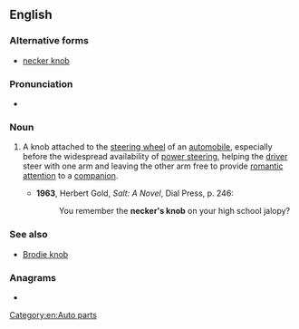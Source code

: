==English==

===Alternative forms===
* [[necker knob]]

===Pronunciation===
* {{audio|En-au-necker's knob.ogg|Audio (AU)|lang=en}}

===Noun===
{{en-noun|head=[[necker]][['s]] [[knob]]}}

# {{lb|en|idiomatic|slang|dated}} A knob attached to the [[steering wheel]] of an [[automobile]], especially before the widespread availability of [[power steering]], helping the [[driver]] steer with one arm and leaving the other arm free to provide [[romantic]] [[attention]] to a [[companion]].
#* '''1963''', Herbert Gold, ''Salt: A Novel'', Dial Press, p. 246:
#*: You remember the '''necker's knob''' on your high school jalopy?

===See also===
* [[Brodie knob]]

===Anagrams===
* {{anagrams|en|a=bceekknnors|necker knobs}}

[[Category:en:Auto parts]]